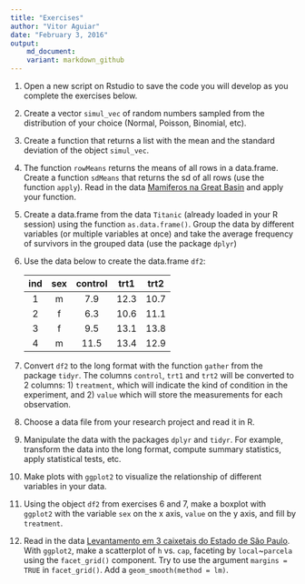 ```yaml
---
title: "Exercises"
author: "Vitor Aguiar"
date: "February 3, 2016"
output: 
    md_document:
    variant: markdown_github
---
```


1. Open a new script on Rstudio to save the code you will develop as you complete the exercises below.

2. Create a vector `simul_vec` of random numbers sampled from the distribution of your choice (Normal, Poisson, Binomial, etc).

3. Create a function that returns a list with the mean and the standard deviation of the object `simul_vec`.

4. The function `rowMeans` returns the means of all rows in a data.frame. Create a function `sdMeans` that returns the sd of all rows (use the function `apply`). Read in the data [Mamiferos na Great Basin](http://ecologia.ib.usp.br/bie5782/lib/exe/fetch.php?media=dados:gbmam93.csv) and apply your function.

5. Create a data.frame from the data `Titanic` (already loaded in your R session) using the function `as.data.frame()`. Group the data by different variables (or multiple variables at once) and take the average frequency of survivors in the grouped data (use the package `dplyr`)

6. Use the data below to create the data.frame `df2`:

    | ind | sex | control | trt1 | trt2 |
    |:---:|:---:|:-------:|:----:|:----:|  
    |  1  |  m  |   7.9   | 12.3 | 10.7 |
    |  2  |  f  |   6.3   | 10.6 | 11.1 |
    |  3  |  f  |   9.5   | 13.1 | 13.8 |
    |  4  |  m  |  11.5   | 13.4 | 12.9 |

7. Convert `df2` to the long format with the function `gather` from the package `tidyr`. The columns `control`, `trt1` and `trt2` will be converted to 2 columns: 1) `treatment`, which will indicate the kind of condition in the experiment, and 2) `value` which will store the measurements for each observation.

8. Choose a data file from your research project and read it in R.

9. Manipulate the data with the packages `dplyr` and `tidyr`. For example, transform the data into the long format, compute summary statistics, apply statistical tests, etc.

10. Make plots with `ggplot2` to visualize the relationship of different variables in your data.

11. Using the object `df2` from exercises 6 and 7, make a boxplot with `ggplot2` with the variable `sex` on the x axis, `value` on the y axis, and fill by `treatment`.

12. Read in the data [Levantamento em 3 caixetais do Estado de São Paulo](http://ecologia.ib.usp.br/bie5782/lib/exe/fetch.php?media=dados:caixeta.csv). With `ggplot2`, make a scatterplot of `h` vs. `cap`, faceting by `local`~`parcela` using the `facet_grid()` component. Try to use the argument `margins = TRUE` in `facet_grid()`. Add a `geom_smooth(method = lm)`.